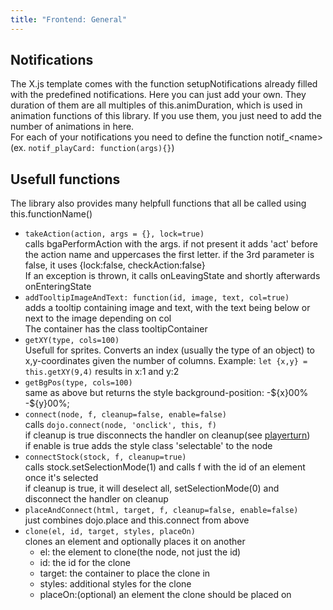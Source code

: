 ```yaml
---
title: "Frontend: General"
---
```


## Notifications

The X.js template comes with the function setupNotifications already filled with the predefined notifications. Here you can just add your own. They duration of them are all multiples of this.animDuration, which is used in animation functions of this library. If you use them, you just need to add the number of animations in here.\
For each of your notifications you need to define the function notif\_\<name\> (ex. `notif_playCard: function(args){}`)

## Usefull functions

The library also provides many helpfull functions that all be called using this.functionName()

- `takeAction(action, args = {}, lock=true)`\
  calls bgaPerformAction with the args. if not present it adds 'act' before the action  name and uppercases the first letter. if the 3rd parameter is false, it uses {lock:false, checkAction:false}\
  If an exception is thrown, it calls onLeavingState and shortly afterwards onEnteringState
- `addTooltipImageAndText: function(id, image, text, col=true)`\
  adds a tooltip containing image and text, with the text being below or next to the image depending on col\
  The container has the class tooltipContainer
- `getXY(type, cols=100)`\
  Usefull for sprites. Converts an index (usually the type of an object) to x,y-coordinates given the number of columns. Example: `let {x,y} = this.getXY(9,4)`  results in x:1 and y:2
- `getBgPos(type, cols=100)`\
  same as above but returns the style background-position: -\${x}00% -\${y}00%;
- `connect(node, f, cleanup=false, enable=false)`\
  calls `dojo.connect(node, 'onclick', this, f)` \
  if cleanup is true disconnects the handler on cleanup(see [playerturn](/usage/playerturnJS))\
  if enable is true adds the style class 'selectable' to the node
- `connectStock(stock, f, cleanup=true)`\
  calls stock.setSelectionMode(1) and calls f with the id of an element once it's selected\
  if cleanup is true, it will deselect all, setSelectionMode(0) and disconnect the handler on cleanup
- `placeAndConnect(html, target, f, cleanup=false, enable=false)`\
  just combines dojo.place and this.connect from above
- `clone(el, id, target, styles, placeOn)`\
  clones an element and optionally places it on another
  - el: the element to clone(the node, not just the id)
  - id: the id for the clone
  - target: the container to place the clone in
  - styles: additional styles for the clone
  - placeOn:(optional) an element the clone should be placed on
